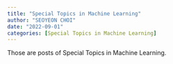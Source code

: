 ```yaml
---
title: "Special Topics in Machine Learning"
author: "SEOYEON CHOI"
date: "2022-09-01"
categories: [Special Topics in Machine Learning]
---
```


Those are posts of Special Topics in Machine Learning.
